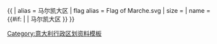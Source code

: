 {{ {{{1<noinclude>|country showdata</noinclude>}}}
| alias = 马尔凯大区
| flag alias = Flag of Marche.svg
| size = {{{size|}}}
| name = {{#if: {{{name|}}} | {{{name|}}} | 马尔凯大区 }}
}}<noinclude>
[[Category:意大利行政区划资料模板]]
</noinclude>